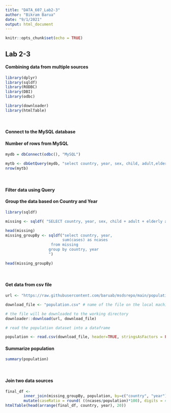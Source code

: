 ```yaml
---
title: "DATA_607_Lab2-3"
author: "Bikram Barua"
date: "9/1/2021"
output: html_document
---
```


```r
knitr::opts_chunk$set(echo = TRUE)
```

## Lab 2-3
#### Combining data from multiple sources
```r
library(dplyr)
library(sqldf)
library(RODBC)
library(DBI)
library(odbc)

library(downloader)
library(htmlTable)
```

<br>

#### Connect to the MySQL database
#### Number of rows from MySQL
```r
mydb = dbConnect(odbc(), "MySQL")
                
mytb <- dbGetQuery(mydb, "select country, year, sex, child, adult,elderly  from tb")
nrow(mytb)
```
<br>

#### Filter data using Query 
#### Group the data based on Country and Year
```r
library(sqldf)

missing <- sqldf( "SELECT country, year, sex, child + adult + elderly as cases FROM mytb WHERE child > -1", row.names=TRUE)

head(missing)
missing_groupBy <- sqldf("select country, year,
                         sum(cases) as ncases
                    from missing 
                   group by country, year
                   ")

head(missing_groupBy)
```

<br>

#### Get data from csv file
```r

url <- "https://raw.githubusercontent.com/baruab/msdsrepo/main/population.csv"

download_file <- "population.csv" # name of the file on the local machine after download

# the file will be downloaded to the working directory
downloader::download(url, download_file)

# read the population dataset into a dataframe

population <- read.csv(download_file, header=TRUE, stringsAsFactors = FALSE)
```


#### Summarize population
```r
summary(population)
```

<br>

#### Join two data sources
```r

final_df <- 
        inner_join(missing_groupBy, population, by=c("country", "year")) %>%   
        mutate(caseRatio = round( ((ncases/population)*100), digits = 4) )                     
htmlTable(head(arrange(final_df, country, year), 20))
```

